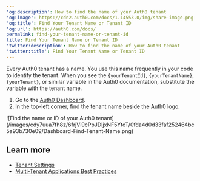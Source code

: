 ---
'og:description': How to find the name of your Auth0 tenant
'og:image': https://cdn2.auth0.com/docs/1.14553.0/img/share-image.png
'og:title': Find Your Tenant Name or Tenant ID
'og:url': https://auth0.com/docs/
permalink: find-your-tenant-name-or-tenant-id
title: Find Your Tenant Name or Tenant ID
'twitter:description': How to find the name of your Auth0 tenant
'twitter:title': Find Your Tenant Name or Tenant ID
---
Every Auth0 tenant has a name. You use this name frequently in your code to identify the tenant. When you see the `{yourTenantId}`, `{yourTenantName}`, `{yourTenant}`, or similar variable in the Auth0 documentation, substitute the variable with the tenant name.

1. Go to the [Auth0 Dashboard](https://manage.auth0.com/#).
2. In the top-left corner, find the tenant name beside the Auth0 logo.

<Frame>![Find the name or ID of your Auth0 tenant](/images/cdy7uua7fh8z/6frjVl9cPpJDIjxNF5YtoT/0fda4d0d33faf252464bc5a93b730e09/Dashboard-Find-Tenant-Name.png)</Frame>

## Learn more

* [Tenant Settings](/docs/get-started/tenant-settings)
* [Multi-Tenant Applications Best Practices](/docs/get-started/auth0-overview/create-tenants/multi-tenant-apps-best-practices)